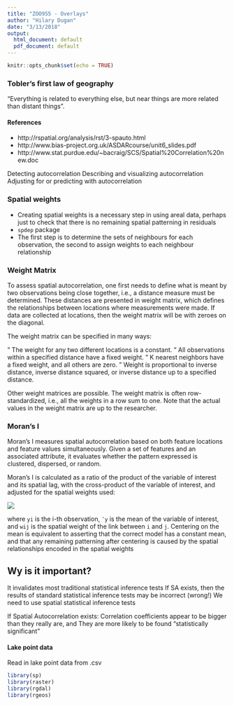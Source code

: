 ```yaml
---
title: "ZOO955 - Overlays"
author: "Hilary Dugan"
date: "3/13/2018"
output:
  html_document: default
  pdf_document: default
---
```


```r
knitr::opts_chunk$set(echo = TRUE)
```


### Tobler’s first law of geography ### 
“Everything is related to everything else, but near things are more related than distant things”.

#### References ####
* http://rspatial.org/analysis/rst/3-spauto.html
* http://www.bias-project.org.uk/ASDARcourse/unit6_slides.pdf
* http://www.stat.purdue.edu/~bacraig/SCS/Spatial%20Correlation%20new.doc


Detecting autocorrelation
Describing and visualizing autocorrelation
Adjusting for or predicting with autocorrelation


### Spatial weights ###
* Creating spatial weights is a necessary step in using areal
data, perhaps just to check that there is no remaining spatial
patterning in residuals
* `spdep` package
* The first step is to determine the sets of neighbours for each
observation, the second to assign weights to each neighbour
relationship

### Weight Matrix ###


To assess spatial autocorrelation, one first needs to define what is meant by two observations being close together, i.e., a distance measure must be determined.  These distances are presented in weight matrix, which defines the relationships between locations where measurements were made.  If data are collected at    locations, then the weight matrix will be  with zeroes on the diagonal.

The weight matrix can be specified in many ways:

"	The weight for any two different locations is a constant.
"	All observations within a specified distance have a fixed weight.
"	K nearest neighbors have a fixed weight, and all others are zero.
"	Weight is proportional to inverse distance, inverse distance squared, or inverse distance up to a specified distance.

Other weight matrices are possible.  The weight matrix is often row-standardized, i.e., all the weights in a row sum to one.  Note that the actual values in the weight matrix are up to the researcher.



### Moran’s I ###
Moran's I measures spatial autocorrelation based on both feature locations and feature values simultaneously. 
Given a set of features and an associated attribute, it evaluates whether the pattern expressed is clustered, dispersed, or random. 

Moran’s I is calculated as a ratio of the product of the variable of
interest and its spatial lag, with the cross-product of the variable of
interest, and adjusted for the spatial weights used:

![](Figures/Moran.png) 

where `yi` is the i-th observation, `¯y` is the mean of the variable of
interest, and `wij` is the spatial weight of the link between `i` and `j`.
Centering on the mean is equivalent to asserting that the correct
model has a constant mean, and that any remaining patterning
after centering is caused by the spatial relationships encoded in the
spatial weights



## Wy is it important? ##
It invalidates most traditional statistical inference tests
If SA exists, then the results of standard statistical inference tests  may be incorrect   (wrong!)
We need to use spatial statistical inference tests               

If Spatial Autocorrelation exists:
Correlation coefficients appear to be bigger than they really are, and
They are more likely to be found “statistically significant”

#### Lake point data ####
Read in lake point data from .csv 
```r
library(sp)
library(raster)
library(rgdal)
library(rgeos)


```
